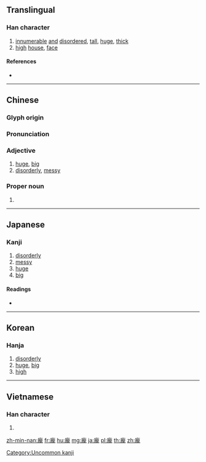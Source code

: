 {{character info/new}}
{{also|厐|庞}}
==Translingual==

===Han character===
{{Han char|rn=212|rad=龍|as=03|sn=19|four=00211|canj=IYBP|ids=⿸广龍}}

# [[innumerable]] [[and]] [[disordered]], [[tall]], [[huge]], [[thick]]
# [[high]] [[house]], [[face]]

====References====
* {{Han ref|kx=1537.030|dkj=48824|dj=2077.060|hdz=74804.070|uh=9F90|ud=40848|bh=C365|bd=50021}}

----

==Chinese==
{{zh-forms|s=庞}}

===Glyph origin===
{{Han etym}}

===Pronunciation===
{{zh-pron
|m=páng
|c=pong4,lung4
|h=pfs=
|md=
|mn=qz,xm,zz:phâng/qz,tw:pâng
|w=
|mc=y
|oc=y
|cat=a,pn
}}

===Adjective===
{{zh-adj}}

# [[huge]], [[big]]
# [[disorderly]], [[messy]]

===Proper noun===
{{zh-proper noun}}

# {{surname|lang=zh}}

----

==Japanese==

===Kanji===
{{ja-kanji|grade=|rs=龍03}}

# [[disorderly]]
# [[messy]]
# [[huge]]
# [[big]]

====Readings====
* {{ja-readings|on=[[ほう]] (hō), [[ぼう]] (bō), [[ろう]] (rō), [[る]] (ru)|kun=[[たかどの]] (takadono)}}

----

==Korean==

===Hanja===
{{ko-hanja|hangeul=[[방]], [[농]]|eumhun=|rv=bang, nong|mr=pang, nong|y=pang, nong}}

# [[disorderly]]
# [[huge]], [[big]]
# [[high]]

[[Category:Uncommon kanji]]

----

==Vietnamese==

===Han character===
{{vi-hantu|[[bàng]]|rs=龍03}}

# {{defn|lang=vi|sort=龍03}}

[[zh-min-nan:龐]]
[[fr:龐]]
[[hu:龐]]
[[mg:龐]]
[[ja:龐]]
[[pl:龐]]
[[th:龐]]
[[zh:龐]]